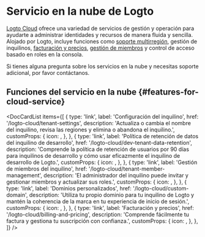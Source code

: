 
# Servicio en la nube de Logto

[Logto Cloud](https://cloud.logto.io) ofrece una variedad de servicios de gestión y operación para ayudarte a administrar identidades y recursos de manera fluida y sencilla. Alojado por Logto, incluye funciones como [soporte multirregión](/logto-cloud/tenant-settings#tenant-region), gestión de inquilinos, [facturación y precios](/logto-cloud/billing-and-pricing), [gestión de miembros](/logto-cloud/tenant-member-management) y control de acceso basado en roles en la consola.

Si tienes alguna pregunta sobre los servicios en la nube y necesitas soporte adicional, por favor contáctanos.

## Funciones del servicio en la nube \{#features-for-cloud-service}

<DocCardList
  items={[
    {
      type: 'link',
      label: 'Configuración del inquilino',
      href: '/logto-cloud/tenant-settings',
      description:
        'Actualiza o cambia el nombre del inquilino, revisa las regiones y elimina o abandona el inquilino.',
      customProps: {
        icon: <TenantSettings />,
      },
    },
    {
      type: 'link',
      label: 'Política de retención de datos del inquilino de desarrollo',
      href: '/logto-cloud/dev-tenant-data-retention',
      description:
        'Comprende la política de retención de usuarios por 90 días para inquilinos de desarrollo y cómo usar eficazmente el inquilino de desarrollo de Logto.',
      customProps: {
        icon: <Developer />,
      },
    },
    {
      type: 'link',
      label: 'Gestión de miembros del inquilino',
      href: '/logto-cloud/tenant-member-management',
      description:
        'El administrador del inquilino puede invitar y gestionar miembros y actualizar sus roles.',
      customProps: {
        icon: <TenantMemberManagement />,
      },
    },
    {
      type: 'link',
      label: 'Dominios personalizados',
      href: '/logto-cloud/custom-domain',
      description:
        'Utiliza tu propio dominio para tu inquilino de Logto y mantén la coherencia de la marca en tu experiencia de inicio de sesión.',
      customProps: {
        icon: <CustomDomains />,
      },
    },
    {
      type: 'link',
      label: 'Facturación y precios',
      href: '/logto-cloud/billing-and-pricing',
      description: 'Comprende fácilmente tu factura y gestiona tu suscripción con confianza.',
      customProps: {
        icon: <PricingAndBilling />,
      },
    },
  ]}
/>
